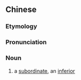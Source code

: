 {{also|属下}}
==Chinese==
{{zh-forms|s=属下}}

===Etymology===
{{zh-compound|屬|下|to belong, to be subordinate|below}}

===Pronunciation===
{{zh-pron
|m=shǔxià
|cat=n
}}

===Noun===
{{zh-noun}}

# a [[subordinate]], an [[inferior]]
